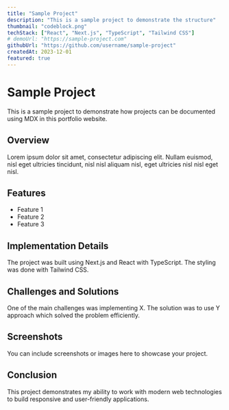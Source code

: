 ```yaml
---
title: "Sample Project"
description: "This is a sample project to demonstrate the structure"
thumbnail: "codeblock.png"
techStack: ["React", "Next.js", "TypeScript", "Tailwind CSS"]
# demoUrl: "https://sample-project.com"
githubUrl: "https://github.com/username/sample-project"
createdAt: 2023-12-01
featured: true
---
```


# Sample Project

This is a sample project to demonstrate how projects can be documented using MDX in this portfolio website.

## Overview

Lorem ipsum dolor sit amet, consectetur adipiscing elit. Nullam euismod, nisl eget ultricies tincidunt, nisl nisl aliquam nisl, eget ultricies nisl nisl eget nisl.

## Features

- Feature 1
- Feature 2
- Feature 3

## Implementation Details

The project was built using Next.js and React with TypeScript. The styling was done with Tailwind CSS.

## Challenges and Solutions

One of the main challenges was implementing X. The solution was to use Y approach which solved the problem efficiently.

## Screenshots

You can include screenshots or images here to showcase your project.

## Conclusion

This project demonstrates my ability to work with modern web technologies to build responsive and user-friendly applications.